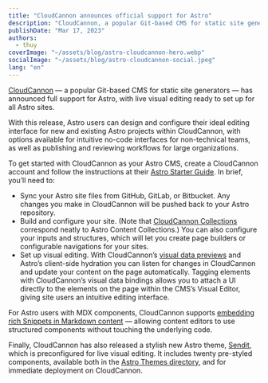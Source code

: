 ```yaml
---
title: "CloudCannon announces official support for Astro"
description: "CloudCannon, a popular Git-based CMS for static site generators, has announced full support for Astro."
publishDate: "Mar 17, 2023"
authors:
  - thuy
coverImage: "~/assets/blog/astro-cloudcannon-hero.webp"
socialImage: "~/assets/blog/astro-cloudcannon-social.jpeg"
lang: "en"
---
```


[CloudCannon](https://cloudcannon.com/astro-cms/?utm_campaign=Astro%20out-of-beta&utm_source=astro-partner-blog&utm_medium=blog) — a popular Git-based CMS for static site generators — has announced full support for
Astro, with live visual editing ready to set up for all Astro sites.

With this release, Astro users can design and configure their ideal editing interface for new and
existing Astro projects within CloudCannon, with options available for intuitive no-code interfaces
for non-technical teams, as well as publishing and reviewing workflows for large organizations.

To get started with CloudCannon as your Astro CMS, create a CloudCannon account and follow the
instructions at their [Astro Starter Guide](https://cloudcannon.com/documentation/guides/astro-starter-guide/?utm_campaign=Astro%20out-of-beta&utm_source=astro-partner-blog). In brief, you’ll need to:

- Sync your Astro site files from GitHub, GitLab, or Bitbucket. Any changes you make in CloudCannon
  will be pushed back to your Astro repository.
- Build and configure your site. (Note that [CloudCannon Collections](https://cloudcannon.com/documentation/articles/defining-your-collections/?utm_campaign=Astro%20out-of-beta&utm_source=astro-partner-blog) correspond neatly to Astro
  Content Collections.) You can also configure your inputs and structures, which will let you create
  page builders or configurable navigations for your sites.
- Set up visual editing. With CloudCannon’s [visual data previews](https://cloudcannon.com/documentation/articles/using-live-editing-with-vanilla-js/?utm_campaign=Astro%20out-of-beta&utm_source=astro-partner-blog) and Astro’s client-side hydration
  you can listen for changes in CloudCannon and update your content on the page automatically.
  Tagging elements with CloudCannon’s visual data bindings allows you to attach a UI directly to the
  elements on the page within the CMS’s Visual Editor, giving site users an intuitive editing interface.

For Astro users with MDX components, CloudCannon supports [embedding rich Snippets in Markdown
content](https://cloudcannon.com/documentation/articles/editing-with-mdx-components/?utm_campaign=Astro%20out-of-beta&utm_source=astro-partner-blog) — allowing content editors to use structured components without touching the underlying code.

Finally, CloudCannon has also released a stylish new Astro theme, [Sendit](https://cloudcannon.com/templates/sendit/?utm_campaign=Astro%20out-of-beta&utm_source=astro-partner-blog), which is preconfigured
for live visual editing. It includes twenty pre-styled components, available both in the
[Astro Themes directory](https://astro.build/themes/details/sendit/), and for immediate deployment on CloudCannon.
